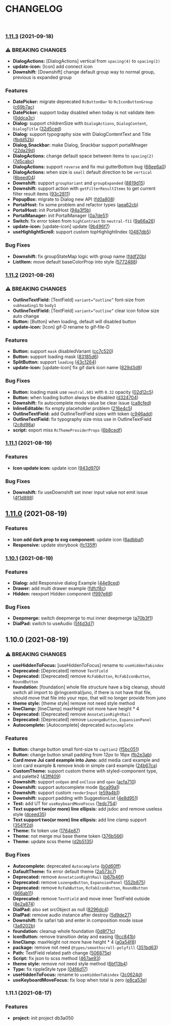 <Meta title="CHANGELOG" />

# CHANGELOG

<br />


### [1.11.3](https://github.com/ringcentral/juno/compare/v1.11.2...v1.11.3) (2021-09-18)


### ⚠ BREAKING CHANGES

* **DialogActions:** [DialogActions] vertical from `spacing(4)` to `spacing(2)`
* **update-icon:** [Icon] add connect icon
* **Downshift:** [Downshift] change default group way to normal group, previous is expanded group

### Features

* **DatePicker:** migrate deprecated `RcButtonBar` to `RcIconButtonGroup` ([c69b7ac](https://github.com/ringcentral/juno/commit/c69b7ac696163956a17e0e5879884070680a637f))
* **DatePicker:** support today disabled when today is not validate item ([0ddca3c](https://github.com/ringcentral/juno/commit/0ddca3c1d12e067393dcba9fb052e6e3b4eece84))
* **Dialog:** support childrenSize with `DialogActions`, `DialogContent`, `DialogTitle` ([32d5ced](https://github.com/ringcentral/juno/commit/32d5cede898d6710a7964b5f0eeed7438454c759))
* **Dialog:** support typography size with DialogContentText and Title ([fbdd52b](https://github.com/ringcentral/juno/commit/fbdd52b0c5c840eccff272cb2133aa7030929fd7))
* **Dialog,Snackbar:** make Dialog, Snackbar support portalMnager ([22da29d](https://github.com/ringcentral/juno/commit/22da29d2ccc6e8bda99f8c9102703bee9178482a))
* **DialogActions:** change default space between items to `spacing(2)` ([7d5cabc](https://github.com/ringcentral/juno/commit/7d5cabc1e8d901d05db2e96f2fb28aaae8ef8053))
* **DialogActions:** support `reverse` and fix mui gutterBottom bug ([66ee6a0](https://github.com/ringcentral/juno/commit/66ee6a00b50df252dfd4b6c94e1f3b8b55933757))
* **DialogActions:** when size is `small` default  direction to be  `vertical` ([6beed04](https://github.com/ringcentral/juno/commit/6beed04e05e91ecf279bac33844b689e908563f0))
* **Downshift:** support `groupVariant` and `groupExpanded` ([8819d15](https://github.com/ringcentral/juno/commit/8819d1511a054913b84dc98cb65f206534c569b4))
* **Downshift:** support action with `getFilterResultItems` to get current filter result items ([93c2811](https://github.com/ringcentral/juno/commit/93c281118113c4818b45a88643092a43258b95d2))
* **PopupBox:** migrate to Dialog new API ([fd0a808](https://github.com/ringcentral/juno/commit/fd0a8084f4e7110fe47fffdec0a88d63355ddc3c))
* **PortalHost:** fix some problem and refactor types ([aea62cb](https://github.com/ringcentral/juno/commit/aea62cb081ab17c2af12c6f2de95dadee3da1a3a))
* **PortalHost:** init PortalHost ([94a3f5b](https://github.com/ringcentral/juno/commit/94a3f5b74bd30d397236a18afa98ce615d6af8af))
* **PortalManager:** init PortalManager ([0a7de51](https://github.com/ringcentral/juno/commit/0a7de5157dac0a5d75b375b2067363955a9b23b9))
* **Switch:** fix error token from `highContrast` to `neutral-f11` ([9a66a26](https://github.com/ringcentral/juno/commit/9a66a267ca236429baf7293acbcffcc807470121))
* **update-icon:** [update-icon] update ([9b496f7](https://github.com/ringcentral/juno/commit/9b496f725093cd66599db88a1d23e2593bc54c57))
* **useHighlightScroll:** support custom topHighlightIndex ([0487db5](https://github.com/ringcentral/juno/commit/0487db5f7f80da4c579c4a5d8f5e97872c2d178f))


### Bug Fixes

* **Downshift:** fix groupStateMap logic with group name ([fddf20b](https://github.com/ringcentral/juno/commit/fddf20b03b987b4bebd9ca4cdc71e7519f61aaaa))
* **ListItem:** move default baseColorProp into style ([5772488](https://github.com/ringcentral/juno/commit/5772488d7f82a5237bbc5655b6d0b205f01d3278))

### [1.11.2](https://github.com/ringcentral/juno/compare/v1.11.1...v1.11.2) (2021-08-26)


### ⚠ BREAKING CHANGES

* **OutlineTextField:** [TextField] `variant=“outline”` font-size from `subheading1` to `body1`
* **OutlineTextField:** [TextField] `variant=“outline”` clear icon follow size auto change
* **Button:** [Button] when loading, default will disabled button
* **update-icon:** [Icon] gif-D rename to gif-file-D

### Features

* **Button:** support `mask` disabledVariant ([cc7c520](https://github.com/ringcentral/juno/commit/cc7c520436d5fc36a637a3423c887b95a2ebfeca))
* **Button:** support loading mask ([83185d6](https://github.com/ringcentral/juno/commit/83185d644bbb12c088b0698b9d91848121945d4d))
* **SplitButton:** support `loading` ([43c1264](https://github.com/ringcentral/juno/commit/43c12645f783077b367e413e1ed2d2a283f8de1a))
* **update-icon:** [update-icon] fix gif dark icon name ([829d3d8](https://github.com/ringcentral/juno/commit/829d3d8cf1900e17613e4a90a98cb02a508bd4bd))


### Bug Fixes

* **Button:** loading mask use `neutral.b01` with `0.32` opacity ([02d12c5](https://github.com/ringcentral/juno/commit/02d12c50961bc5943c84b0cc2a2743783f1bd7a3))
* **Button:** when loading button always be disabled ([d324704](https://github.com/ringcentral/juno/commit/d32470475b4a35c382b43281b3e4eac641264c19))
* **Downshift:** fix autocomplete mode value be clear issue ([ca8cfed](https://github.com/ringcentral/juno/commit/ca8cfeddc03695a031ddcb9937efd8323c97fe3b))
* **InlineEditable:** fix empty placeholder problem ([216e4c5](https://github.com/ringcentral/juno/commit/216e4c59e77aa89fd7bb6261c471351f2ef1517b))
* **OutlineTextField:** add OutlineTextField sizes with token ([c946add](https://github.com/ringcentral/juno/commit/c946adda0e6f1d079307463e6efef4f3a4954e40))
* **OutlineTextField:** fix typography size miss use in OutlineTextField ([2c8d98a](https://github.com/ringcentral/juno/commit/2c8d98abba67d98cf37ec1ef46863c98e5190774))
* **script:** export miss `RcThemeProviderProps` ([6b8cedf](https://github.com/ringcentral/juno/commit/6b8cedf54bc11609ae59717661e7a7267aae6be1))

### [1.11.1](https://github.com/ringcentral/juno/compare/1.11.0...1.11.1) (2021-08-19)


### Features

* **Icon update icon:** update icon ([943d970](https://github.com/ringcentral/juno/commit/943d9702c582d42629504abcf91ab6d0602d105a))


### Bug Fixes

* **Downshift:** fix useDownshift set inner input value not emit issue ([4f1d898](https://github.com/ringcentral/juno/commit/4f1d898a167b096520a2e2e34d385029351818cd))

## [1.11.0](https://github.com/ringcentral/juno/compare/1.10.1...1.11.0) (2021-08-19)


### Features

* **Icon add dark prop to svg component:** update icon ([6adbbaf](https://github.com/ringcentral/juno/commit/6adbbafa67289297c277864cee8dd75145c0ae08))
* **Responsive:** update storybook ([fc135ff](https://github.com/ringcentral/juno/commit/fc135ff3f763d82f34924bdd683a6200f790b8c7))

### [1.10.1](https://github.com/ringcentral/juno/compare/1.10.0...1.10.1) (2021-08-19)


### Features

* **Dialog:** add Responsive dialog Example ([44e9ced](https://github.com/ringcentral/juno/commit/44e9ceda3530b9caaff792261a278bfcf8332f4a))
* **Drawer:** add multi drawer example ([fdfcf8c](https://github.com/ringcentral/juno/commit/fdfcf8c9624d22f0de118883c88e2476831b035b))
* **Hidden:** reexport Hidden component ([f997e68](https://github.com/ringcentral/juno/commit/f997e68956fc33da89d99d8f2a14036805ce1ee5))


### Bug Fixes

* **Deepmerge:** switch deepmerge to mui inner deepmerge ([a70b3f1](https://github.com/ringcentral/juno/commit/a70b3f1951a948a90915890aa052e1726a107429))
* **DialPad:** switch to useAudio ([5f4d3d7](https://github.com/ringcentral/juno/commit/5f4d3d763763f1668fd8b3cb909b1d726ce4e610))

## 1.10.0 (2021-08-19)


### ⚠ BREAKING CHANGES

* **useHiddenToFocus:** [useHiddenToFocus] rename to `useHiddenTabindex`
* **Deprecated:** [Deprecated] remove `TextField`
* **Deprecated:** [Deprecated] remove `RcFabButton`, `RcFabIconButton`, `RoundButton`
* **foundation:** [foundation] whole file structure  have a big cleanup, should switch all import to @ringcentral/juno, if there is not have that file, should move that file into your repo, that will no longer provide from juno
* **theme style:** [theme style] remove not need style method
* **lineClamp:** [lineClamp] maxHeight not more have height * 4
* **Deprecated:** [Deprecated] remove `AnnotationRightRail`
* **Deprecated:** [Deprecated] remove `LozengeButton`, `ExpansionPanel`
* **Autocomplete:** [Autocomplete] deprecated `Autocomplete`

### Features

* **Button:** change button small font-size to `caption2` ([f5bc051](https://github.com/ringcentral/juno/commit/f5bc05161e475894d27861367ec619aff8a250fd))
* **Button:** change button small padding from 12px to 16px ([fb2e3ab](https://github.com/ringcentral/juno/commit/fb2e3ab80f69e62e5f6ed293cb958c09002e2ee2))
* **Card move Jui card example into Juno:** add media card example and icon card example & remove knob in simple card example ([24b67ca](https://github.com/ringcentral/juno/commit/24b67ca90892944d6ff3650110dc05d7b65113d6))
* **CustomTheme:** support custom theme with styled-component type, and palette2 ([43ff409](https://github.com/ringcentral/juno/commit/43ff4090e049b2a9ed48cf79b5449888fa1cd186))
* **Downshift:** support `onOpen` and `onClose` and `open` ([acfa710](https://github.com/ringcentral/juno/commit/acfa710146f9aa72731f892190665c9efc565bac))
* **Downshift:** support autocomplete mode ([bca99a1](https://github.com/ringcentral/juno/commit/bca99a1b6e2007408a8d36b0da7a494407f548c6))
* **Downshift:** support custom `renderInput` ([e59a4b1](https://github.com/ringcentral/juno/commit/e59a4b173b39f49749ad0e4c6644d9efa8b26de2))
* **Downshift:** support padding with SuggestionList ([4e8d951](https://github.com/ringcentral/juno/commit/4e8d95196eb906de57f4971f7c04bdd5ea03ec74))
* **Test:** add UT for `useKeyboardMoveFocus` ([1edc754](https://github.com/ringcentral/juno/commit/1edc75419b3d4c29a7954c66c53bd602d2576d73))
* **Text support two(or more) line ellipsis:** add jsdoc and remove useless style ([dceed35](https://github.com/ringcentral/juno/commit/dceed354ee104eed9380d6f6b2b27211149191e1))
* **Text support two(or more) line ellipsis:** add line clamp support ([3541f2d](https://github.com/ringcentral/juno/commit/3541f2d2e1667cae5430a639cc0fdf85b083a6e3))
* **Theme:** fix token use ([1764e87](https://github.com/ringcentral/juno/commit/1764e87cd0e9ece53a3c59b2645e0f871b6c818b))
* **Theme:** not merge mui base theme token ([376b566](https://github.com/ringcentral/juno/commit/376b5666d6fd038a1017c25fa7404ed500a9c5b3))
* **Theme:** update scss theme ([d2b5135](https://github.com/ringcentral/juno/commit/d2b513558ec88f9830146c96d19d06a538e31778))


### Bug Fixes

* **Autocomplete:** deprecated `Autocomplete` ([b0d60ff](https://github.com/ringcentral/juno/commit/b0d60ffee7e0ed77597fce901fbe72134e1d0019))
* **DafaultTheme:** fix error default theme ([2a573c7](https://github.com/ringcentral/juno/commit/2a573c720bc6b48e3456cc9ad16868a3968f38c2))
* **Deprecated:** remove `AnnotationRightRail` ([b67b46f](https://github.com/ringcentral/juno/commit/b67b46f2d599ff0a8fcd3ce1558efea0d674ae0a))
* **Deprecated:** remove `LozengeButton`, `ExpansionPanel` ([552b875](https://github.com/ringcentral/juno/commit/552b875ed3e3e8eed00840414884755d468c745a))
* **Deprecated:** remove `RcFabButton`, `RcFabIconButton`, `RoundButton` ([866ab11](https://github.com/ringcentral/juno/commit/866ab1120bf972c02e268921d1e1967bfacca87b))
* **Deprecated:** remove `TextField` and move inner TextField outside ([8e2a874](https://github.com/ringcentral/juno/commit/8e2a874fe508a25f97732a7abb3af3c32d807c2b))
* **DialPad:** also set srcObject as null ([8296dc4](https://github.com/ringcentral/juno/commit/8296dc445554ae0da327a336ad4fab8a52d58779))
* **DialPad:** remove audio instance after destroy ([5d9de27](https://github.com/ringcentral/juno/commit/5d9de2716667f9f7d8fdda8f50f74afe7a69094c))
* **Downshift:** fix safari tab and enter in composition mode issue ([3a8202b](https://github.com/ringcentral/juno/commit/3a8202b4cda4db65e429253caa87de77a2476ea8))
* **foundation:** cleanup whole foundation ([0d8f71c](https://github.com/ringcentral/juno/commit/0d8f71ccf7a601f3f0118a75629ae2ac325f8913))
* **IconButton:** remove transition delay and easing ([9cc841b](https://github.com/ringcentral/juno/commit/9cc841b9a6cd79e2c1ac70a246805896b6754dab))
* **lineClamp:** maxHeight not more have height * 4 ([a0a54f8](https://github.com/ringcentral/juno/commit/a0a54f8fbfef0bf1e3f04998af0ac78b6a45f80a))
* **package:** remove not need `@types/smoothscroll-polyfill` ([351bd63](https://github.com/ringcentral/juno/commit/351bd638fdcde770a5d788f1157eab5310b0ff22))
* **Path:** TextField related path change ([506875e](https://github.com/ringcentral/juno/commit/506875e02eee332f193228362082a9e3b8a21068))
* **Script:** fix json to scss method ([467ae93](https://github.com/ringcentral/juno/commit/467ae93b02c9b9adfcf1b277f67cbc6c982bf980))
* **theme style:** remove not need style method ([6bf13b4](https://github.com/ringcentral/juno/commit/6bf13b45ba4185353bdd02a30a0e59e7115539c0))
* **Type:** fix rippleStyle type ([04f4d17](https://github.com/ringcentral/juno/commit/04f4d17a9301945b2bc5e2714bf01f9d5e1c1386))
* **useHiddenToFocus:** rename to `useHiddenTabindex` ([3c0624d](https://github.com/ringcentral/juno/commit/3c0624d87b7a6713815d4cf10788bfbb2aa0af1e))
* **useKeyboardMoveFocus:** fix loop when total is zero ([e8ca53e](https://github.com/ringcentral/juno/commit/e8ca53e3757e14f233107e43c1bb31c29df72aa7))

### 1.11.1 (2021-08-17)


### Features

* **project:** init project db3a050
